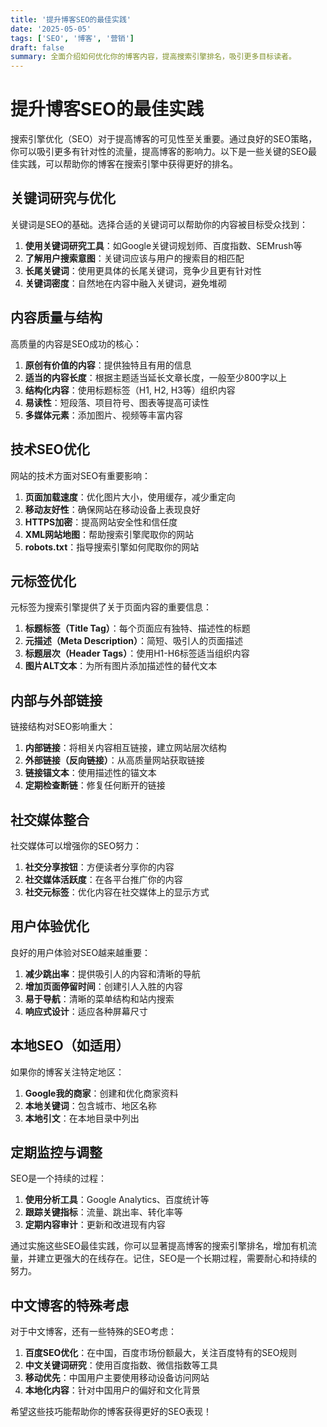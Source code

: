 ```yaml
---
title: '提升博客SEO的最佳实践'
date: '2025-05-05'
tags: ['SEO', '博客', '营销']
draft: false
summary: 全面介绍如何优化你的博客内容，提高搜索引擎排名，吸引更多目标读者。
---
```


# 提升博客SEO的最佳实践

搜索引擎优化（SEO）对于提高博客的可见性至关重要。通过良好的SEO策略，你可以吸引更多有针对性的流量，提高博客的影响力。以下是一些关键的SEO最佳实践，可以帮助你的博客在搜索引擎中获得更好的排名。

## 关键词研究与优化

关键词是SEO的基础。选择合适的关键词可以帮助你的内容被目标受众找到：

1. **使用关键词研究工具**：如Google关键词规划师、百度指数、SEMrush等
2. **了解用户搜索意图**：关键词应该与用户的搜索目的相匹配
3. **长尾关键词**：使用更具体的长尾关键词，竞争少且更有针对性
4. **关键词密度**：自然地在内容中融入关键词，避免堆砌

## 内容质量与结构

高质量的内容是SEO成功的核心：

1. **原创有价值的内容**：提供独特且有用的信息
2. **适当的内容长度**：根据主题适当延长文章长度，一般至少800字以上
3. **结构化内容**：使用标题标签（H1, H2, H3等）组织内容
4. **易读性**：短段落、项目符号、图表等提高可读性
5. **多媒体元素**：添加图片、视频等丰富内容

## 技术SEO优化

网站的技术方面对SEO有重要影响：

1. **页面加载速度**：优化图片大小，使用缓存，减少重定向
2. **移动友好性**：确保网站在移动设备上表现良好
3. **HTTPS加密**：提高网站安全性和信任度
4. **XML网站地图**：帮助搜索引擎爬取你的网站
5. **robots.txt**：指导搜索引擎如何爬取你的网站

## 元标签优化

元标签为搜索引擎提供了关于页面内容的重要信息：

1. **标题标签（Title Tag）**：每个页面应有独特、描述性的标题
2. **元描述（Meta Description）**：简短、吸引人的页面描述
3. **标题层次（Header Tags）**：使用H1-H6标签适当组织内容
4. **图片ALT文本**：为所有图片添加描述性的替代文本

## 内部与外部链接

链接结构对SEO影响重大：

1. **内部链接**：将相关内容相互链接，建立网站层次结构
2. **外部链接（反向链接）**：从高质量网站获取链接
3. **链接锚文本**：使用描述性的锚文本
4. **定期检查断链**：修复任何断开的链接

## 社交媒体整合

社交媒体可以增强你的SEO努力：

1. **社交分享按钮**：方便读者分享你的内容
2. **社交媒体活跃度**：在各平台推广你的内容
3. **社交元标签**：优化内容在社交媒体上的显示方式

## 用户体验优化

良好的用户体验对SEO越来越重要：

1. **减少跳出率**：提供吸引人的内容和清晰的导航
2. **增加页面停留时间**：创建引人入胜的内容
3. **易于导航**：清晰的菜单结构和站内搜索
4. **响应式设计**：适应各种屏幕尺寸

## 本地SEO（如适用）

如果你的博客关注特定地区：

1. **Google我的商家**：创建和优化商家资料
2. **本地关键词**：包含城市、地区名称
3. **本地引文**：在本地目录中列出

## 定期监控与调整

SEO是一个持续的过程：

1. **使用分析工具**：Google Analytics、百度统计等
2. **跟踪关键指标**：流量、跳出率、转化率等
3. **定期内容审计**：更新和改进现有内容

通过实施这些SEO最佳实践，你可以显著提高博客的搜索引擎排名，增加有机流量，并建立更强大的在线存在。记住，SEO是一个长期过程，需要耐心和持续的努力。

## 中文博客的特殊考虑

对于中文博客，还有一些特殊的SEO考虑：

1. **百度SEO优化**：在中国，百度市场份额最大，关注百度特有的SEO规则
2. **中文关键词研究**：使用百度指数、微信指数等工具
3. **移动优先**：中国用户主要使用移动设备访问网站
4. **本地化内容**：针对中国用户的偏好和文化背景

希望这些技巧能帮助你的博客获得更好的SEO表现！ 